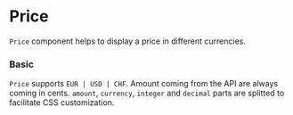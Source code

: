 
# Price

`Price` component helps to display a price in different currencies.

### Basic

`Price` supports `EUR | USD | CHF`. Amount coming from the API are always coming in cents. `amount`, `currency`, `integer` and `decimal` parts are splitted to facilitate CSS customization.

<Canvas>
    <Story id="to-update-price--basic" />
</Canvas>

<ArgsTable of={Price} />
